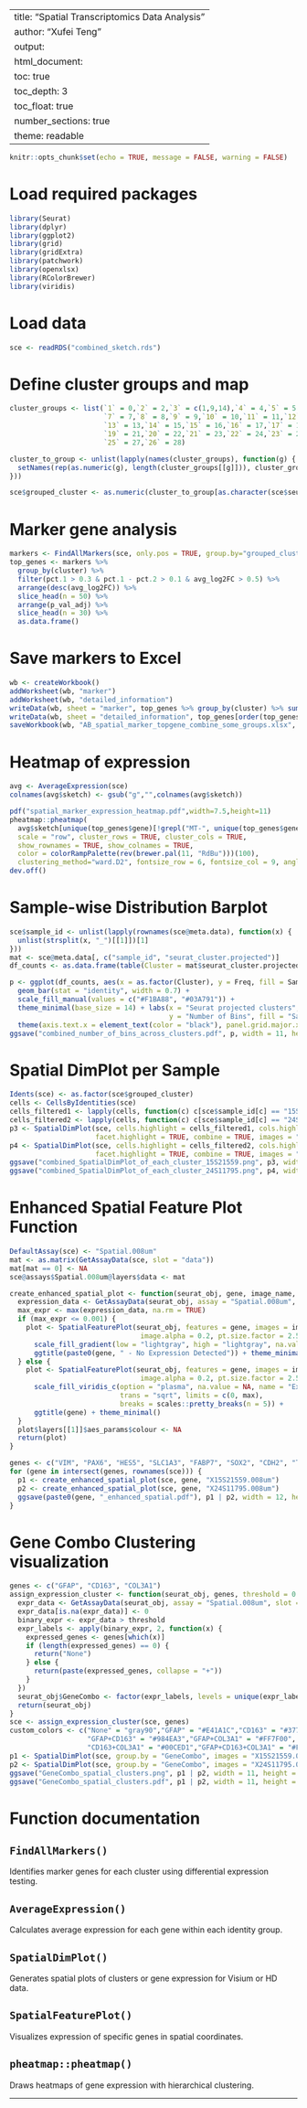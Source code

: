 
---
title: "Spatial Transcriptomics Data Analysis"
author: "Xufei Teng"
output:
  html_document:
    toc: true
    toc_depth: 3
    toc_float: true
    number_sections: true
    theme: readable
---

```r
knitr::opts_chunk$set(echo = TRUE, message = FALSE, warning = FALSE)
```

# Load required packages

```r
library(Seurat)
library(dplyr)
library(ggplot2)
library(grid)
library(gridExtra)
library(patchwork)
library(openxlsx)
library(RColorBrewer)
library(viridis)
```

# Load data

```r
sce <- readRDS("combined_sketch.rds")
```

# Define cluster groups and map

```r
cluster_groups <- list(`1` = 0,`2` = 2,`3` = c(1,9,14),`4` = 4,`5` = 5,`6` = 6,
                       `7` = 7,`8` = 8,`9` = 9,`10` = 10,`11` = 11,`12` = 12,
                       `13` = 13,`14` = 15,`15` = 16,`16` = 17,`17` = 19,`18` = 20,
                       `19` = 21,`20` = 22,`21` = 23,`22` = 24,`23` = 25,`24` = 26,
                       `25` = 27,`26` = 28)

cluster_to_group <- unlist(lapply(names(cluster_groups), function(g) {
  setNames(rep(as.numeric(g), length(cluster_groups[[g]])), cluster_groups[[g]])
}))

sce$grouped_cluster <- as.numeric(cluster_to_group[as.character(sce$seurat_cluster.projected)])
```

# Marker gene analysis

```r
markers <- FindAllMarkers(sce, only.pos = TRUE, group.by="grouped_cluster")
top_genes <- markers %>% 
  group_by(cluster) %>% 
  filter(pct.1 > 0.3 & pct.1 - pct.2 > 0.1 & avg_log2FC > 0.5) %>% 
  arrange(desc(avg_log2FC)) %>% 
  slice_head(n = 50) %>% 
  arrange(p_val_adj) %>% 
  slice_head(n = 30) %>% 
  as.data.frame()
```

# Save markers to Excel

```r
wb <- createWorkbook()
addWorksheet(wb, "marker")
addWorksheet(wb, "detailed_information")
writeData(wb, sheet = "marker", top_genes %>% group_by(cluster) %>% summarise(genes = paste(gene, collapse = ", ")))
writeData(wb, sheet = "detailed_information", top_genes[order(top_genes$cluster),])
saveWorkbook(wb, "AB_spatial_marker_topgene_combine_some_groups.xlsx", overwrite = TRUE)
```

# Heatmap of expression

```r
avg <- AverageExpression(sce)
colnames(avg$sketch) <- gsub("g","",colnames(avg$sketch))

pdf("spatial_marker_expression_heatmap.pdf",width=7.5,height=11)
pheatmap::pheatmap(
  avg$sketch[unique(top_genes$gene)[!grepl("MT-", unique(top_genes$gene))],],
  scale = "row", cluster_rows = TRUE, cluster_cols = TRUE,
  show_rownames = TRUE, show_colnames = TRUE,
  color = colorRampPalette(rev(brewer.pal(11, "RdBu")))(100),
  clustering_method="ward.D2", fontsize_row = 6, fontsize_col = 9, angle_col = 45)
dev.off()
```

# Sample-wise Distribution Barplot

```r
sce$sample_id <- unlist(lapply(rownames(sce@meta.data), function(x) {
  unlist(strsplit(x, "_")[[1]])[1]
}))
mat <- sce@meta.data[, c("sample_id", "seurat_cluster.projected")]
df_counts <- as.data.frame(table(Cluster = mat$seurat_cluster.projected, Sample = mat$sample_id))

p <- ggplot(df_counts, aes(x = as.factor(Cluster), y = Freq, fill = Sample)) + 
  geom_bar(stat = "identity", width = 0.7) +
  scale_fill_manual(values = c("#F1BA88", "#03A791")) +
  theme_minimal(base_size = 14) + labs(x = "Seurat projected clusters",
                                       y = "Number of Bins", fill = "Sample ID") +
  theme(axis.text.x = element_text(color = "black"), panel.grid.major.x = element_blank())
ggsave("combined_number_of_bins_across_clusters.pdf", p, width = 11, height = 6.5)
```

# Spatial DimPlot per Sample

```r
Idents(sce) <- as.factor(sce$grouped_cluster)
cells <- CellsByIdentities(sce)
cells_filtered1 <- lapply(cells, function(c) c[sce$sample_id[c] == "15S21559"]); cells_filtered1 <- cells_filtered1[lengths(cells_filtered1) > 0]
cells_filtered2 <- lapply(cells, function(c) c[sce$sample_id[c] == "24S11795"]); cells_filtered2 <- cells_filtered2[lengths(cells_filtered2) > 0]
p3 <- SpatialDimPlot(sce, cells.highlight = cells_filtered1, cols.highlight = c("black", "white"),
                     facet.highlight = TRUE, combine = TRUE, images = "X15S21559.008um", alpha = 1) + NoLegend()
p4 <- SpatialDimPlot(sce, cells.highlight = cells_filtered2, cols.highlight = c("black", "white"),
                     facet.highlight = TRUE, combine = TRUE, images = "X24S11795.008um", alpha = 1) + NoLegend()
ggsave("combined_SpatialDimPlot_of_each_cluster_15S21559.png", p3, width = 20, height = 15)
ggsave("combined_SpatialDimPlot_of_each_cluster_24S11795.png", p4, width = 20, height = 15)
```

# Enhanced Spatial Feature Plot Function

```r
DefaultAssay(sce) <- "Spatial.008um"
mat <- as.matrix(GetAssayData(sce, slot = "data"))
mat[mat == 0] <- NA
sce@assays$Spatial.008um@layers$data <- mat

create_enhanced_spatial_plot <- function(seurat_obj, gene, image_name, output_dir = ".", max = 7.5) {
  expression_data <- GetAssayData(seurat_obj, assay = "Spatial.008um", slot = "data")[gene, ]
  max_expr <- max(expression_data, na.rm = TRUE)
  if (max_expr <= 0.001) {
    plot <- SpatialFeaturePlot(seurat_obj, features = gene, images = image_name,
                                image.alpha = 0.2, pt.size.factor = 2.5) +
      scale_fill_gradient(low = "lightgray", high = "lightgray", na.value = NA, name = "Expression") +
      ggtitle(paste0(gene, " - No Expression Detected")) + theme_minimal()
  } else {
    plot <- SpatialFeaturePlot(seurat_obj, features = gene, images = image_name,
                                image.alpha = 0.2, pt.size.factor = 2.5, stroke = 0) +
      scale_fill_viridis_c(option = "plasma", na.value = NA, name = "Expression",
                           trans = "sqrt", limits = c(0, max),
                           breaks = scales::pretty_breaks(n = 5)) +
      ggtitle(gene) + theme_minimal()
  }
  plot$layers[[1]]$aes_params$colour <- NA
  return(plot)
}

genes <- c("VIM", "PAX6", "HES5", "SLC1A3", "FABP7", "SOX2", "CDH2", "TNR")
for (gene in intersect(genes, rownames(sce))) {
  p1 <- create_enhanced_spatial_plot(sce, gene, "X15S21559.008um")
  p2 <- create_enhanced_spatial_plot(sce, gene, "X24S11795.008um")
  ggsave(paste0(gene, "_enhanced_spatial.pdf"), p1 | p2, width = 12, height = 7.5, dpi = 1000)
}
```

# Gene Combo Clustering visualization

```r
genes <- c("GFAP", "CD163", "COL3A1")
assign_expression_cluster <- function(seurat_obj, genes, threshold = 0.1) {
  expr_data <- GetAssayData(seurat_obj, assay = "Spatial.008um", slot = "data")[genes, , drop = FALSE]
  expr_data[is.na(expr_data)] <- 0
  binary_expr <- expr_data > threshold
  expr_labels <- apply(binary_expr, 2, function(x) {
    expressed_genes <- genes[which(x)]
    if (length(expressed_genes) == 0) {
      return("None")
    } else {
      return(paste(expressed_genes, collapse = "+"))
    }
  })
  seurat_obj$GeneCombo <- factor(expr_labels, levels = unique(expr_labels))
  return(seurat_obj)
}
sce <- assign_expression_cluster(sce, genes)
custom_colors <- c("None" = "gray90","GFAP" = "#E41A1C","CD163" = "#377EB8","COL3A1" = "#4DAF4A",
                   "GFAP+CD163" = "#984EA3","GFAP+COL3A1" = "#FF7F00",
                   "CD163+COL3A1" = "#00CED1","GFAP+CD163+COL3A1" = "#FFD92F")
p1 <- SpatialDimPlot(sce, group.by = "GeneCombo", images = "X15S21559.008um", pt.size.factor = 2.5, cols = custom_colors,image.alpha=0) + ggtitle("X15S21559") + theme(legend.position = "right")
p2 <- SpatialDimPlot(sce, group.by = "GeneCombo", images = "X24S11795.008um", pt.size.factor = 2.5, cols = custom_colors,image.alpha=0) + ggtitle("X24S11795") + theme(legend.position = "right")
ggsave("GeneCombo_spatial_clusters.png", p1 | p2, width = 11, height = 6, dpi = 1600)
ggsave("GeneCombo_spatial_clusters.pdf", p1 | p2, width = 11, height = 6)
```

# Function documentation

## `FindAllMarkers()`
Identifies marker genes for each cluster using differential expression testing.

## `AverageExpression()`
Calculates average expression for each gene within each identity group.

## `SpatialDimPlot()`
Generates spatial plots of clusters or gene expression for Visium or HD data.

## `SpatialFeaturePlot()`
Visualizes expression of specific genes in spatial coordinates.

## `pheatmap::pheatmap()`
Draws heatmaps of gene expression with hierarchical clustering.

---

